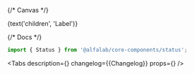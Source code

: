 

<Meta title='Components/Status' component={Status} id='Status' />

{/* Canvas */}

<Story name='Status'>
    <Status
        color={select('color', colors, 'green')}
        view={select('view', ['soft', 'contrast'], 'soft')}
    >
        {text('children', 'Label')}
    </Status>
</Story>

{/* Docs */}

<ComponentHeader
    name='Status'
    design='https://www.figma.com/file/cdNnkh2QdxuvYLrBm4cubM/Web-%3A%3A-Core-Default-Components?type=design&node-id=100845%3A2264&mode=design&t=Itgzojk9BOtPqYkS-1'
/>

```jsx
import { Status } from '@alfalab/core-components/status';
```

<Tabs
    description={<Description />}
    changelog={<Markdown>{Changelog}</Markdown>}
    props={<ArgsTable of={StatusTS} />}
/>
